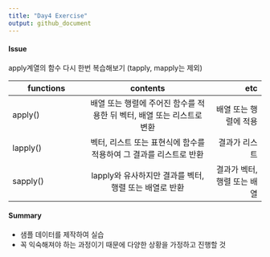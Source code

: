 ```yaml
---
title: "Day4 Exercise"
output: github_document
---
```



#### Issue
apply계열의 함수 다시 한번 복습해보기 (tapply, mapply는 제외)

| functions | contents      | etc   |
| --------- |:-------------:| -----:|
| apply()   | 배열 또는 행렬에 주어진 함수를 적용한 뒤 벡터, 배열 또는 리스트로 변환 | 배열 또는 행렬에 적용 |
| lapply()  | 벡터, 리스트 또는 표현식에 함수를 적용하여 그 결과를 리스트로 반환 | 결과가 리스트 |
| sapply()  | lapply와 유사하지만 결과를 벡터, 행렬 또는 배열로 반환 |결과가 벡터, 행렬 또는 배열 |



#### Summary

+ 샘플 데이터를 제작하여 실습
+ 꼭 익숙해져야 하는 과정이기 때문에 다양한 상황을 가정하고 진행할 것
